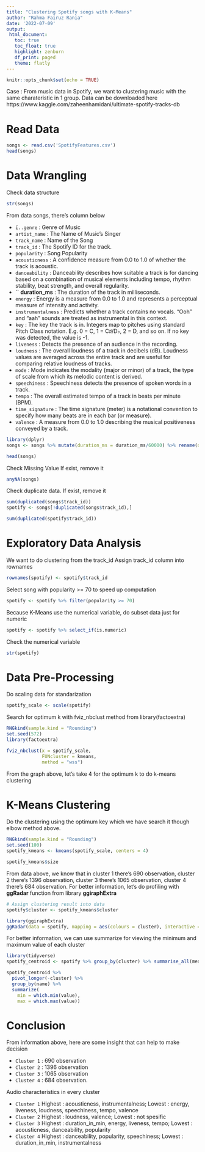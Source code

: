 ---
title: "Clustering Spotify songs with K-Means"
author: "Rahma Fairuz Rania"
date: '2022-07-09'
output: 
 html_document:
   toc: true
   toc_float: true
   highlight: zenburn
   df_print: paged
   theme: flatly
---

```{r setup, include=FALSE}
knitr::opts_chunk$set(echo = TRUE)
```

Case : From music data in Spotify, we want to clustering music with the same charateristic in 1 group. Data can be downloaded here https://www.kaggle.com/zaheenhamidani/ultimate-spotify-tracks-db

# Read Data

```{r}
songs <- read.csv('SpotifyFeatures.csv')
head(songs)
```

# Data Wrangling

Check data structure

```{r}
str(songs)
```

From data songs, there's column below

* `ï..genre` : Genre of Music
* `artist_name` : The Name of Music's Singer
* `track_name` : Name of the Song
* `track_id` : The Spotify ID for the track.
* `popularity` : Song Popularity
* `acousticness` : A confidence measure from 0.0 to 1.0 of whether the track is acoustic. 
* `danceability` : Danceability describes how suitable a track is for dancing based on a combination of musical elements including tempo, rhythm stability, beat strength, and overall regularity. 
* `` **duration_ms** : The duration of the track in milliseconds.
* `energy` : Energy is a measure from 0.0 to 1.0 and represents a perceptual measure of intensity and activity.
* `instrumentalness` : Predicts whether a track contains no vocals. "Ooh" and "aah" sounds are treated as instrumental in this context.
* `key` : The key the track is in. Integers map to pitches using standard Pitch Class notation. E.g. 0 = C, 1 = C♯/D♭, 2 = D, and so on. If no key was detected, the value is -1.
* `liveness` : Detects the presence of an audience in the recording.
* `loudness` : The overall loudness of a track in decibels (dB). Loudness values are averaged across the entire track and are useful for comparing relative loudness of tracks. 
* `mode` :  Mode indicates the modality (major or minor) of a track, the type of scale from which its melodic content is derived.
* `speechiness` : Speechiness detects the presence of spoken words in a track.
* `tempo` : The overall estimated tempo of a track in beats per minute (BPM).
* `time_signature` : The time signature (meter) is a notational convention to specify how many beats are in each bar (or measure).
* `valence` : A measure from 0.0 to 1.0 describing the musical positiveness conveyed by a track.


```{r, warning=FALSE, message=FALSE}
library(dplyr)
songs <- songs %>% mutate(duration_ms = duration_ms/60000) %>% rename(duration_in_min = duration_ms)

head(songs)
```

Check Missing Value If exist, remove it

```{r}
anyNA(songs)
```

Check duplicate data. If exist, remove it

```{r}
sum(duplicated(songs$track_id))
spotify <- songs[!duplicated(songs$track_id),]

sum(duplicated(spotify$track_id))
```

# Exploratory Data Analysis

We want to do clustering from the track_id Assign track_id column into rownames

```{r}
rownames(spotify) <- spotify$track_id 
```

Select song with popularity >= 70 to speed up computation

```{r}
spotify <- spotify %>% filter(popularity >= 70)
```

Because K-Means use the numerical variable, do subset data just for numeric

```{r}
spotify <- spotify %>% select_if(is.numeric)
```

Check the numerical variable

```{r}
str(spotify)
```

# Data Pre-Processing

Do scaling data for standarization

```{r}
spotify_scale <- scale(spotify)
```


Search for optimum k with fviz_nbclust method from library(factoextra)

```{r, warning=FALSE, message=FALSE}
RNGkind(sample.kind = "Rounding")
set.seed(572)
library(factoextra)

fviz_nbclust(x = spotify_scale,
             FUNcluster = kmeans,
             method = "wss")
```

From the graph above, let's take 4 for the optimum k to do k-means clustering

# K-Means Clustering

Do the clustering using the optimum key which we have search it though elbow method above.

```{r, warning=FALSE, message=FALSE}
RNGkind(sample.kind = "Rounding")
set.seed(100)
spotify_kmeans <- kmeans(spotify_scale, centers = 4)

spotify_kmeans$size
```
From data above, we know that in cluster 1 there's 690 observation, cluster 2 there's 1396 observation, cluster 3 there's 1065 observation, cluster 4 there's 684 observation. For better information, let's do profiling with **ggRadar** function from library **ggiraphExtra**

```{r, warning=FALSE, message=FALSE}
# Assign clustering result into data
spotify$cluster <- spotify_kmeans$cluster

library(ggiraphExtra)
ggRadar(data = spotify, mapping = aes(colours = cluster), interactive = T)
```

For better information, we can use summarize for viewing the minimum and maximum value of each cluster

```{r, warning=FALSE, message=FALSE}
library(tidyverse)
spotify_centroid <- spotify %>% group_by(cluster) %>% summarise_all(mean) 

spotify_centroid %>% 
  pivot_longer(-cluster) %>% 
  group_by(name) %>% 
  summarize(
    min = which.min(value),
    max = which.max(value))
```



# Conclusion

From information above, here are some insight that can help to make decision

* `Cluster 1`  : 690 observation
* `Cluster 2`  : 1396 observation
* `Cluster 3`  : 1065 observation
* `Cluster 4`  : 684 observation.

Audio characteristics in every cluster

* `Cluster 1` 
  Highest : acousticness, instrumentalness; 
  Lowest  : energy, liveness, loudness, speechiness, tempo, valence
* `Cluster 2` 
  Highest : loudness, valence; 
  Lowest  : not spesific
* `Cluster 3` 
  Highest : duration_in_min, energy, liveness, tempo; 
  Lowest  : acousticness, danceability, popularity
* `Cluster 4` 
  Highest : danceability, popularity, speechiness; 
  Lowest  : duration_in_min, instrumentalness